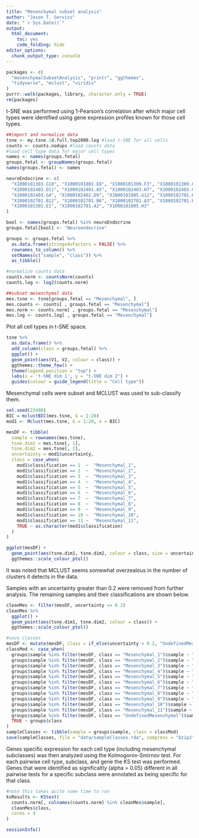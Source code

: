 ```yaml
---
title: "Mesenchymal subset analysis"
author: "Jason T. Serviss"
date: "`r Sys.Date()`"
output:
  html_document:
    toc: yes
    code_folding: hide
editor_options: 
  chunk_output_type: console
---
```


```r
packages <- c(
  "mesenchymalSubsetAnalysis", "printr", "ggthemes",
  "tidyverse", "mclust", "viridis"
)
purrr::walk(packages, library, character.only = TRUE)
rm(packages)
```

t-SNE was performed using 1-Pearson's correlation after which major cell types
were identified using gene expression profiles known for those cell types.
```r
##import and normalize data
tsne <- my.tsne.2d.full.top2000.log #load t-SNE for all cells
counts <- counts.nodups #load counts data
#load cell type data for major cell types
names <- names(groups.fetal)
groups.fetal <- groupNames(groups.fetal)
names(groups.fetal) <- names

neuroEndocrine <- c(
  "X1000101303.G10", "X1000101801.E8", "X1000101309.F3", "X1000101309.C10",
  "X1000102403.D11", "X1000102401.A5", "X1000102403.H7", "X1000102403.G5",
  "X1000102403.G4", "X1000102402.D9", "X1000101005.G12", "X1000102701.H4",
  "X1000102701.B12", "X1000102701.B6", "X1000102701.A3", "X1000102701.H8",
  "X1000101301.E1", "X1000102701.A2", "X1000101005.H3"
)

bool <- names(groups.fetal) %in% neuroEndocrine
groups.fetal[bool] <- "Neuroendocrine"

groups <- groups.fetal %>%
  as.data.frame(stringsAsFactors = FALSE) %>%
  rownames_to_column() %>%
  setNames(c("sample", "class")) %>%
  as_tibble()

#normalize counts data
counts.norm <- countsNorm(counts)
counts.log <- log2(counts.norm)

##subset mesenchymal data
mes.tsne <- tsne[groups.fetal == "Mesenchymal", ]
mes.counts <- counts[ , groups.fetal == "Mesenchymal"]
mes.norm <- counts.norm[ , groups.fetal == "Mesenchymal"]
mes.log <- counts.log[ , groups.fetal == "Mesenchymal"]
```

Plot all cell types in t-SNE space.
```r
tsne %>%
  as.data.frame() %>%
  add_column(class = groups.fetal) %>%
  ggplot() +
  geom_point(aes(V1, V2, colour = class)) +
  ggthemes::theme_few() +
  theme(legend.position = "top") +
  labs(x = 't-SNE dim 1', y = "t-SNE dim 2") +
  guides(colour = guide_legend(title = "Cell type"))
```

Mesenchymal cells were subset and MCLUST was used to sub-classify them.
```r
set.seed(23498)
BIC = mclustBIC(mes.tsne, G = 1:20)
mod1 <- Mclust(mes.tsne, G = 1:20, x = BIC)

mesDF <- tibble(
  sample = rownames(mes.tsne),
  tsne.dim1 = mes.tsne[, 1],
  tsne.dim2 = mes.tsne[, 2],
  uncertainty = mod1$uncertainty, 
  class = case_when(
    mod1$classification == 1  ~  "Mesenchymal_1",
    mod1$classification == 2  ~  "Mesenchymal_2",
    mod1$classification == 3  ~  "Mesenchymal_3",
    mod1$classification == 4  ~  "Mesenchymal_4",
    mod1$classification == 5  ~  "Mesenchymal_5",
    mod1$classification == 6  ~  "Mesenchymal_6",
    mod1$classification == 7  ~  "Mesenchymal_7",
    mod1$classification == 8  ~  "Mesenchymal_8",
    mod1$classification == 9  ~  "Mesenchymal_9",
    mod1$classification == 10 ~  "Mesenchymal_10",
    mod1$classification == 11 ~  "Mesenchymal_11",
    TRUE ~ as.character(mod1$classification)
  )
)

ggplot(mesDF) +
  geom_point(aes(tsne.dim1, tsne.dim2, colour = class, size = uncertainty)) +
  ggthemes::scale_colour_ptol()
```

It was noted that MCLUST seems somewhat overzealous in the number of clusters
it detects in the data. 

Samples with an uncertainty greater than 0.2 were removed from further analysis.
The remaining samples and their classifications are shown below.

```r
cleanMes <- filter(mesDF, uncertainty <= 0.2)
cleanMes %>%
  ggplot() +
  geom_point(aes(tsne.dim1, tsne.dim2, colour = class)) +
  ggthemes::scale_colour_ptol()
```

```r
#save classes
mesDF <- mutate(mesDF, class = if_else(uncertainty > 0.2, "UndefinedMesenchymal", class))
classMod <- case_when(
  groups$sample %in% filter(mesDF, class == "Mesenchymal_1")$sample ~ "Mesenchymal_1",
  groups$sample %in% filter(mesDF, class == "Mesenchymal_2")$sample ~ "Mesenchymal_2",
  groups$sample %in% filter(mesDF, class == "Mesenchymal_3")$sample ~ "Mesenchymal_3",
  groups$sample %in% filter(mesDF, class == "Mesenchymal_4")$sample ~ "Mesenchymal_4",
  groups$sample %in% filter(mesDF, class == "Mesenchymal_5")$sample ~ "Mesenchymal_5",
  groups$sample %in% filter(mesDF, class == "Mesenchymal_6")$sample ~ "Mesenchymal_6",
  groups$sample %in% filter(mesDF, class == "Mesenchymal_7")$sample ~ "Mesenchymal_7",
  groups$sample %in% filter(mesDF, class == "Mesenchymal_8")$sample ~ "Mesenchymal_8",
  groups$sample %in% filter(mesDF, class == "Mesenchymal_9")$sample ~ "Mesenchymal_9",
  groups$sample %in% filter(mesDF, class == "Mesenchymal_10")$sample ~ "Mesenchymal_10",
  groups$sample %in% filter(mesDF, class == "Mesenchymal_11")$sample ~ "Mesenchymal_11",
  groups$sample %in% filter(mesDF, class == "UndefinedMesenchymal")$sample ~ "UndefinedMesenchymal",
  TRUE ~ groups$class
)
sampleClasses <- tibble(sample = groups$sample, class = classMod)
save(sampleClasses, file = "data/sampleClasses.rda", compress = "bzip2")
```

Genes specific expression for each cell type (including mesenchymal subclasses)
was then analyzed using the Kolmogorov-Smirnov test. For each pairwise cell type,
subclass, and gene the KS test was performed. Genes that were identified as 
significaltly (alpha = 0.05) different in all pairwise tests for a specific 
subclass were annotated as being specific for that class.

```r
#note this takes quite some time to run
ksResults <- KStest(
  counts.norm[, colnames(counts.norm) %in% cleanMes$sample],
  cleanMes$class,
  cores = 4
)
```

```r
sessionInfo()
```

